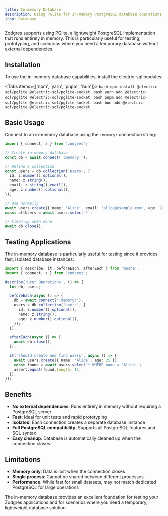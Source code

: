 ```yaml
---
title: In-memory Database
description: Using PGlite for in-memory PostgreSQL database operations
icon: Database
---
```


Zodgres supports using PGlite, a lightweight PostgreSQL implementation that runs entirely in memory. This is particularly useful for testing, prototyping, and scenarios where you need a temporary database without external dependencies.

## Installation

To use the in-memory database capabilities, install the electric-sql modules:

<Tabs items={['npm', 'yarn', 'pnpm', 'bun']}>
  <Tab value="npm">
    ```bash
    npm install @electric-sql/pglite @electric-sql/pglite-socket
    ```
  </Tab>
  <Tab value="yarn">
    ```bash
    yarn add @electric-sql/pglite @electric-sql/pglite-socket
    ```
  </Tab>
  <Tab value="pnpm">
    ```bash
    pnpm add @electric-sql/pglite @electric-sql/pglite-socket
    ```
  </Tab>
  <Tab value="bun">
    ```bash
    bun add @electric-sql/pglite @electric-sql/pglite-socket
    ```
  </Tab>
</Tabs>

## Basic Usage

Connect to an in-memory database using the `:memory:` connection string:

```typescript
import { connect, z } from 'zodgres';

// Create in-memory database
const db = await connect(':memory:');

// Define a collection
const users = db.collection('users', {
  id: z.number().optional(),
  name: z.string(),
  email: z.string().email(),
  age: z.number().optional(),
});

// Use normally
await users.create({ name: 'Alice', email: 'alice@example.com', age: 28 });
const allUsers = await users.select`*`;

// Clean up when done
await db.close();
```

## Testing Applications

The in-memory database is particularly useful for testing since it provides fast, isolated database instances:

```typescript
import { describe, it, beforeEach, afterEach } from 'mocha';
import { connect, z } from 'zodgres';

describe('User Operations', () => {
  let db, users;

  beforeEach(async () => {
    db = await connect(':memory:');
    users = db.collection('users', {
      id: z.number().optional(),
      name: z.string(),
      age: z.number().optional(),
    });
  });

  afterEach(async () => {
    await db.close();
  });

  it('should create and find users', async () => {
    await users.create({ name: 'Alice', age: 25 });
    const found = await users.select`* WHERE name = 'Alice'`;
    assert.equal(found.length, 1);
  });
});
```

## Benefits

- **No external dependencies**: Runs entirely in memory without requiring a PostgreSQL server
- **Fast**: Ideal for unit tests and rapid prototyping
- **Isolated**: Each connection creates a separate database instance
- **Full PostgreSQL compatibility**: Supports all PostgreSQL features and SQL syntax
- **Easy cleanup**: Database is automatically cleaned up when the connection closes

## Limitations

- **Memory only**: Data is lost when the connection closes
- **Single process**: Cannot be shared between different processes
- **Performance**: While fast for small datasets, may not match dedicated PostgreSQL for large operations

The in-memory database provides an excellent foundation for testing your Zodgres applications and for scenarios where you need a temporary, lightweight database solution.
